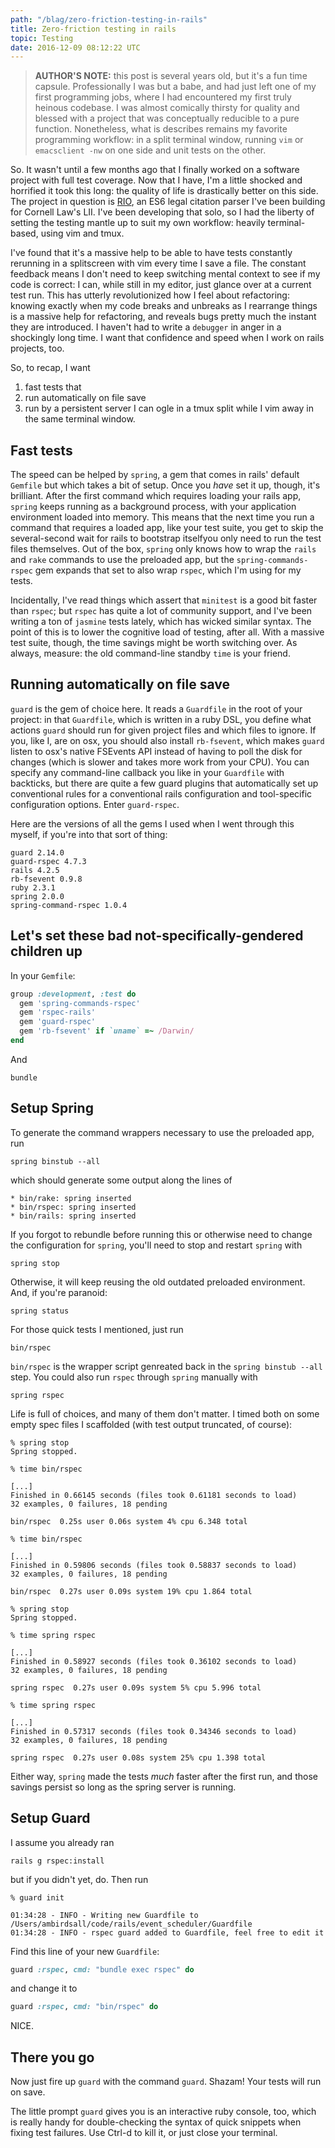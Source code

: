 ```yaml
---
path: "/blag/zero-friction-testing-in-rails"
title: Zero-friction testing in rails
topic: Testing
date: 2016-12-09 08:12:22 UTC
---
```


> **AUTHOR'S NOTE:** this post is several years old, but it's a fun time
> capsule. Professionally I was but a babe, and had just left one of my first
> programming jobs, where I had encountered my first truly heinous codebase. I was
> almost comically thirsty for quality and blessed with a project that was
> conceptually reducible to a pure function. Nonetheless, what is describes
> remains my favorite programming workflow: in a split terminal window, running
> `vim` or `emacsclient -nw` on one side and unit tests on the other.

So. It wasn't until a few months ago that I finally worked on a software
project with full test coverage. Now that I have, I'm a little shocked and
horrified it took this long: the quality of life is drastically better on
this side. The project in question is [RIO](https://law.cornell.edu/rio), an
ES6 legal citation parser I've been building for Cornell Law's LII. I've been
developing that solo, so I had the liberty of setting the testing mantle up to
suit my own workflow: heavily terminal-based, using vim and tmux.

I've found that it's a massive help to be able to have tests constantly
rerunning in a splitscreen with vim every time I save a file. The constant
feedback means I don't need to keep switching mental context to see if my code
is correct: I can, while still in my editor, just glance over at a current test
run. This has utterly revolutionized how I feel about refactoring: knowing
exactly when my code breaks and unbreaks as I rearrange things is a massive
help for refactoring, and reveals bugs pretty much the instant they are
introduced. I haven't had to write a `debugger` in anger in a shockingly long
time. I want that confidence and speed when I work on rails projects, too.

So, to recap, I want

1. fast tests that
1. run automatically on file save
1. run by a persistent server I can ogle in a tmux split while I vim away in
   the same terminal window.

## Fast tests

The speed can be helped by `spring`, a gem that comes in rails' default
`Gemfile` but which takes a bit of setup. Once you _have_ set it up, though,
it's brilliant. After the first command which requires loading your rails app,
`spring` keeps running as a background process, with your application
environment loaded into memory. This means that the next time you run a command
that requires a loaded app, like your test suite, you get to skip the
several-second wait for rails to bootstrap itself­you only need to run
the test files themselves. Out of the box, `spring` only knows how to wrap the
`rails` and `rake` commands to use the preloaded app, but the
`spring-commands-rspec` gem expands that set to also wrap `rspec`, which I'm
using for my tests.

Incidentally, I've read things which assert that `minitest` is a good bit
faster than `rspec`; but `rspec` has quite a lot of community support, and I've
been writing a ton of `jasmine` tests lately, which has wicked similar syntax.
The point of this is to lower the cognitive load of testing, after all. With a
massive test suite, though, the time savings might be worth switching over. As
always, measure: the old command-line standby `time` is your friend.

## Running automatically on file save

`guard` is the gem of choice here. It reads a `Guardfile` in the root of your
project: in that `Guardfile`, which is written in a ruby DSL, you define what
actions `guard` should run for given project files and which files to ignore.
If you, like I, are on osx, you should also install `rb-fsevent`, which makes
`guard` listen to osx's native FSEvents API instead of having to poll the disk
for changes (which is slower and takes more work from your CPU). You can
specify any command-line callback you like in your `Guardfile` with backticks,
but there are quite a few guard plugins that automatically set up conventional
rules for a conventional rails configuration and tool-specific configuration
options. Enter `guard-rspec`.

Here are the versions of all the gems I used when I went through this myself,
if you're into that sort of thing:

```
guard 2.14.0
guard-rspec 4.7.3
rails 4.2.5
rb-fsevent 0.9.8
ruby 2.3.1
spring 2.0.0
spring-command-rspec 1.0.4
```

## Let's set these bad not-specifically-gendered children up

In your `Gemfile`:

```ruby
group :development, :test do
  gem 'spring-commands-rspec'
  gem 'rspec-rails'
  gem 'guard-rspec'
  gem 'rb-fsevent' if `uname` =~ /Darwin/
end
```

And

```shell
bundle
```

## Setup Spring

To generate the command wrappers necessary to use the preloaded app, run

```shell
spring binstub --all
```

which should generate some output along the lines of

```shell
* bin/rake: spring inserted
* bin/rspec: spring inserted
* bin/rails: spring inserted
```

If you forgot to rebundle before running this or otherwise need to change the
configuration for `spring`, you'll need to stop and restart `spring` with

```shell
spring stop
```

Otherwise, it will keep reusing the old outdated preloaded environment. And, if you're paranoid:

```shell
spring status
```

For those quick tests I mentioned, just run

```shell
bin/rspec
```

`bin/rspec` is the wrapper script genreated back in the `spring binstub --all`
step. You could also run `rspec` through `spring` manually with

```shell
spring rspec
```

Life is full of choices, and many of them don't matter. I timed both on some
empty spec files I scaffolded (with test output truncated, of course):

```shell
% spring stop
Spring stopped.

% time bin/rspec

[...]
Finished in 0.66145 seconds (files took 0.61181 seconds to load)
32 examples, 0 failures, 18 pending

bin/rspec  0.25s user 0.06s system 4% cpu 6.348 total

% time bin/rspec

[...]
Finished in 0.59806 seconds (files took 0.58837 seconds to load)
32 examples, 0 failures, 18 pending

bin/rspec  0.27s user 0.09s system 19% cpu 1.864 total

% spring stop
Spring stopped.

% time spring rspec

[...]
Finished in 0.58927 seconds (files took 0.36102 seconds to load)
32 examples, 0 failures, 18 pending

spring rspec  0.27s user 0.09s system 5% cpu 5.996 total

% time spring rspec

[...]
Finished in 0.57317 seconds (files took 0.34346 seconds to load)
32 examples, 0 failures, 18 pending

spring rspec  0.27s user 0.08s system 25% cpu 1.398 total
```

Either way, `spring` made the tests _much_ faster after the first run, and
those savings persist so long as the spring server is running.

## Setup Guard

I assume you already ran

```shell
rails g rspec:install
```

but if you didn't yet, do. Then run

```shell
% guard init

01:34:28 - INFO - Writing new Guardfile to /Users/ambirdsall/code/rails/event_scheduler/Guardfile
01:34:28 - INFO - rspec guard added to Guardfile, feel free to edit it
```

Find this line of your new `Guardfile`:

```ruby
guard :rspec, cmd: "bundle exec rspec" do
```

and change it to

```ruby
guard :rspec, cmd: "bin/rspec" do
```

NICE.

## There you go

Now just fire up `guard` with the command `guard`. Shazam! Your tests will run on save.

The little prompt `guard` gives you is an interactive ruby console, too, which
is really handy for double-checking the syntax of quick snippets when fixing
test failures. Use Ctrl-d to kill it, or just close your terminal.
